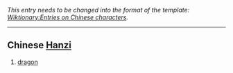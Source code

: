 ''This entry needs to be changed into the format of the template: [[Wiktionary:Entries on Chinese characters]].''

----

== Chinese [[Hanzi]] ==
# [[dragon]]